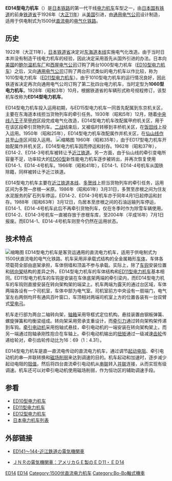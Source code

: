 {{Unreferenced|time=2021-02-09T13:49:26+00:00}}
{{Infobox Locomotive
| name = ED14
| image = Ohmi-railway ED144.JPG
| caption = ED14 4號機車
| type = [[电力机车|电力机车]]
| origin = {{USA}}
| builder = [[通用电气公司|通用电气公司]]
| roadnumber = 
| builddate  = 1926年
| totalproduction  = 4台
| user = {{JAP}}[[鐵道省_(日本)|铁道省]]
| uicclass = Bo'Bo'
| gauge = 1,067毫米
| wheeldiameter = 
| axleload = 
| wheelbase = 
| minimumcurve = 
| length = 11,200毫米（车钩中心距）
| width = 2,740毫米
| height = 3,912毫米
| framesize = 
| weight = 59.97吨
| sandcap = 
| electricsystem = DC 1500V
| collectionmethod = 
| transmission = 直—直流电
| tractionmotors = MT8
| topspeed = 65公里/小时
| sustainedspeed = 30公里/小时
| poweroutput = 975千瓦（小时）
| tractiveeffort = 11,600公斤（持续）
| locobrakes = 
| locobrakepower = 
| locobrakeforce = 
| trainbrakes = 
| safety = 
| notes =
}}
'''ED14型电力机车'''（{{lang-ja|ED14形電気機関車}}）是[[日本鐵路運輸|日本铁路]]的第一代干线[[电力机车|电力机车]]车型之一，由[[日本国有铁道|日本国有铁道]]的前身[[鐵道省_(日本)|铁道省]]于1926年（[[大正11年|大正11年]]）从[[美国|美国]]引进，由[[通用电气公司|通用电气公司]]设计制造，适用于供电制式为1500伏[[直流电|直流电]]的[[电气化铁路|电气化铁路]]。

==历史==
1922年（大正11年），[[日本|日本]][[鐵道省_(日本)|铁道省]]决定对[[东海道本线|东海道本线]]实施电气化改造。由于当时日本并没有制造干线电力机车的经验，因此决定采用首先从国外引进的办法。日本向[[美国|美国]]的[[鲍尔温机车厂|鲍尔温机车厂]]和[[西屋电气公司|西屋电气公司]]订购了两台1000型电力机车（[[日本国铁ED10型电力机车|ED10型电力机车]]）之后，又向[[通用电气公司|通用电气公司]]订购了两台形式类似的电力机车以作比较，称为1010型电力机车（[[日本国铁ED11型电力机车|ED11型电力机车]]）。由于1010型电力机车的运行情况良好，因此铁道省决定再次向通用电气公司订购了第二批四台电力机车，当时定型为'''1060型电力机车'''。1928年（昭和3年）10月，根据铁道省的车辆形式称号规程修订，该型机车改称为'''ED14型电力机车'''。

ED14型电力机车投入运用初期，与ED15型电力机车一同首先配属到东京机关区，主要在东海道本线担当货物列车的牵引任务。1930年（昭和5年）12月，随着[[中央本線|中央线]][[八王子站|八王子]]至[[甲府車站|甲府]]区段完成电气化改造，ED14型电力机车改配属甲府机关区，用于在该区段牵引货物列车。[[第二次世界大战|二战]]结束后，又被临时转移到丰桥机关区，在[[饭田线|饭田线]]上投入运用。1950年（昭和25年），ED14型电力机车改配属作并机关区，在[[仙山线|仙山线]][[作并站|作并]]至[[山寺站|山寺]]区间投入运用。
[[File:ED142.JPG|缩略图]]
1960年（昭和35年），由于ED17型电力机车开始配属作并机关区，ED14型电力机车因而停运和封存。1962年（昭和37年），ED14-2、ED14-3号机车被转让予[[近江铁道|近江铁道]]。另一方面，由于仙山线的牵引变电所容量不足，功率较大的[[日本国铁ED60型电力机车|ED60型]]新性能电力机车逐步被转出，并再次恢复使用ED14-1、ED14-4号机车。1966年（昭和41年），ED14-1、ED14-4号机车从国铁除籍，同样被转让予近江铁道。

ED14型电力机车主要在[[近江铁道本线|近江铁道本线]]、[[多贺线|多贺线]]上担当货物列车的牵引任务，运用区间为多贺—彦根—米原。1986年（昭和61年）3月31日，多贺至彦根之间为住友水泥服务的矿石列车停运，ED14-2、ED14-3号机车亦于同年4月1日起停运和封存。1988年（昭和63年）3月12日，鸟居本至彦根之间的石油运输列车停运，ED14-1、ED14-4号机车此后不再牵引货物列车，仅在冬季时作为除雪车辆使用。ED14-2、ED14-3号机车一直被存放于彦根车库，至2004年（平成16年）7月1日报废。而ED14-1、ED14-4号机车则至今仍然在运用状态。

==技术特点==
[[File:JNR-ED14.jpg|缩略图]]
ED14型电力机车是客货运通用的直流电力机车，适用于供电制式为1500伏直流电的电气化铁路。机车采用非承载式结构的全金属箱形[[车体|车体]]，车体各项载荷全部由底架承担，车体侧墙和顶盖不参与承载。实际上，除了[[车钩|车钩]]安装位置和[[转向架|转向架]]结构的差异之外，ED14型电力机车的车体结构和[[日本国铁ED11型电力机车|ED11型电力机车]]基本相同。ED11型电力机车的车钩是安装在车体底架两端的牵引梁内，而ED14型电力机车的车钩则直接安装在转向架构架的端梁上。机车两端为露天的通过台区域，车体两端各设有一个司机室，车体中部为电气室。司机室前方中央设有一扇端门，电气室左右两侧均开有通风百叶窗口，车顶相对两端司机室上方的位置各装有一台双臂式[[受电弓|受电弓]]。

机车走行部为两台二轴转向架，[[轴箱|轴箱]]采用导框式定位机构。悬挂装置由钢板弹簧、螺旋弹簧和均衡梁组成。转向架采用旁承支重设计，而[[牵引力|牵引力]]通过转向架构架传递到车钩。[[牵引电动机|牵引电动机]]采用抱轴式悬挂，牵引电动机的一端安装在转向架构架上，而另一端通过抱轴承刚性抱合在车轴上。牵引电动机输出的[[扭矩|扭矩]]通过一级减速[[齿轮|齿轮]]传递给轮对，牵引齿轮传动比为16：69（1：4.31）。

ED14型电力机车是直—直流电传动的直流电力机车，通过调节[[电阻器|起动电阻]]、牵引电动机的串—并联转换和[[磁场削弱|磁场削弱]]来达到调速的目的。机车起动和加速时，逐步减少起动电阻的[[電阻值|阻值]]，然后将四台直流牵引电动机从[[串聯電路|串联]]转入[[並聯電路|并联]]连接，从而实现有级调速。机车还可以对牵引电动机使用磁场削弱，作为恒功区的辅助调速手段。

== 参看 ==
{{Portal|日本鐵路|JR Rail ja.svg}}
* [[日本国铁ED10型电力机车|ED10型电力机车]]
* [[日本国铁ED11型电力机车|ED11型电力机车]]
* [[日本国铁ED12型电力机车|ED12型电力机车]]
* [[日本电力机车列表|日本电力机车列表]]

== 外部链接 ==
*{{ja}}[https://web.archive.org/web/20090614151614/http://www.ohmitetudo.co.jp/railway/syaryo/ed141.html ED141～144-近江鉄道の電気機関車]
*{{ja}}[http://ktymtskz.my.coocan.jp/yuge/hidaka2.htm  ＪＮＲの電気機関車：アメリカＧＥ製のＥＤ11・ＥＤ14] {{Wayback|url=http://ktymtskz.my.coocan.jp/yuge/hidaka2.htm |date=20160304191231 }}

{{日本國鐵舊型電力機車}}

{{DEFAULTSORT:JNR ED14}}
[[Category:日本國有鐵道電力機車|ED14]]
[[Category:GE制铁路机车|ED14]]
[[Category:1500伏直流电力机车|Category:1500伏直流电力机车]]
[[Category:Bo-Bo軸式機車|Category:Bo-Bo軸式機車]]